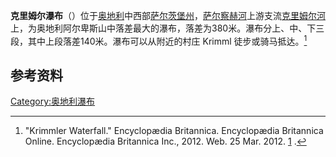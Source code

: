 {{Infobox waterfall
| name = 克里姆尔瀑布
| photo =Krimmler wasserfaelle 20040823.jpg
| photo_caption =拍摄于2004年
| location = [[奥地利|奥地利]][[萨尔茨堡州|萨尔茨堡州]]
| coords = {{coord|47|11|53|N|12|10|17|W|region:AT_type:waterbody|display=inline,title}}
| watercourse = [[克里姆尔河|克里姆尔河]] 
| type =
| height = 380 m 
| height_longest = 
| number_drops = 3
| average_flow = 
| world_rank = 
}}
'''克里姆尔瀑布'''（{{lang-de|Krimmler Wasserfälle}}）位于[[奥地利|奥地利]]中西部[[萨尔茨堡州|萨尔茨堡州]]，[[萨尔察赫河|萨尔察赫河]]上游支流[[克里姆尔河|克里姆尔河]]上，为奥地利阿尔卑斯山中落差最大的瀑布，落差为380米。瀑布分上、中、下三段，其中上段落差140米。瀑布可以从附近的村庄 Krimml 徒步或骑马抵达。<ref>"Krimmler Waterfall." Encyclopædia Britannica. Encyclopædia Britannica Online. Encyclopædia Britannica Inc., 2012. Web. 25 Mar. 2012. [http://www.britannica.com/EBchecked/topic/323531/Krimmler-Waterfall] {{Wayback|url=http://www.britannica.com/EBchecked/topic/323531/Krimmler-Waterfall |date=20090314080605 }}.</ref> 
==参考资料==
{{reflist}}
[[Category:奥地利瀑布|Category:奥地利瀑布]]